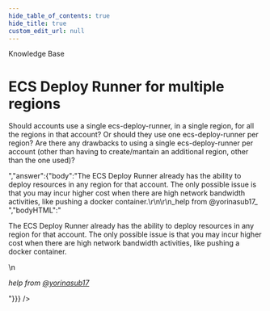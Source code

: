 ```yaml
---
hide_table_of_contents: true
hide_title: true
custom_edit_url: null
---
```



<head>
  <link rel="canonical" href="https://github.com/tnn-tnn-tnn-tnn-tnn-gruntwork-io/knowledge-base/discussions/181" />
</head>

<CenterLayout>
<span className="searchCategory">Knowledge Base</span>
<h1>ECS Deploy Runner for multiple regions</h1>
<GitHub discussion={{"id":"D_kwDOF8slf84AOv8i","number":181,"author":{"login":"rhoboat"},"title":"ECS Deploy Runner for multiple regions","body":"Should accounts use a single ecs-deploy-runner, in a single region, for all the regions in that account? Or should they use one ecs-deploy-runner per region? Are there any drawbacks to using a single ecs-deploy-runner per account (other than having to create/mantain an additional region, other than the one used)?","bodyHTML":"<p dir=\"auto\">Should accounts use a single ecs-deploy-runner, in a single region, for all the regions in that account? Or should they use one ecs-deploy-runner per region? Are there any drawbacks to using a single ecs-deploy-runner per account (other than having to create/mantain an additional region, other than the one used)?</p>","answer":{"body":"The ECS Deploy Runner already has the ability to deploy resources in any region for that account. The only possible issue is that you may incur higher cost when there are high network bandwidth activities, like pushing a docker container.\r\n\r\n_help from @yorinasub17_ ","bodyHTML":"<p dir=\"auto\">The ECS Deploy Runner already has the ability to deploy resources in any region for that account. The only possible issue is that you may incur higher cost when there are high network bandwidth activities, like pushing a docker container.</p>\n<p dir=\"auto\"><em>help from <a class=\"user-mention notranslate\" data-hovercard-type=\"user\" data-hovercard-url=\"/users/yorinasub17/hovercard\" data-octo-click=\"hovercard-link-click\" data-octo-dimensions=\"link_type:self\" href=\"https://github.com/yorinasub17\">@yorinasub17</a></em></p>"}}} />

</CenterLayout>
  

<!-- ##DOCS-SOURCER-START
{
  "sourcePlugin": "github-discussions",
  "hash": "e4a2340158cf9352623ca4ee20fcd9e4"
}
##DOCS-SOURCER-END -->
